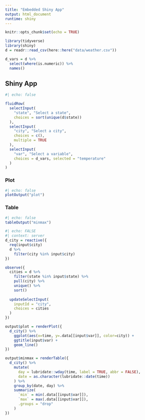 ```yaml
---
title: "Embedded Shiny App"
output: html_document
runtime: shiny
---
```


```r
knitr::opts_chunk$set(echo = TRUE)

library(tidyverse)
library(shiny)
d = readr::read_csv(here::here("data/weather.csv"))

d_vars = d %>%
  select(where(is.numeric)) %>%
  names()
```

## Shiny App

```r
#| echo: false

fluidRow(
  selectInput(
    "state", "Select a state",
    choices = sort(unique(d$state))
  ),
  selectInput(
    "city", "Select a city",
    choices = c(),
    multiple = TRUE
  ),
  selectInput(
    "var", "Select a variable",
    choices = d_vars, selected = "temperature"
  )
)
```

### Plot

```r
#| echo: false
plotOutput("plot")
```

### Table

```r
#| echo: false
tableOutput("minmax")
```


```r
#| echo: FALSE
#| context: server
d_city = reactive({
  req(input$city)
  d %>%
    filter(city %in% input$city)
})

observe({
  cities = d %>%
    filter(state %in% input$state) %>%
    pull(city) %>%
    unique() %>%
    sort()
  
  updateSelectInput(
    inputId = "city", 
    choices = cities
  )
})

output$plot = renderPlot({
  d_city() %>%
    ggplot(aes(x=time, y=.data[[input$var]], color=city)) +
    ggtitle(input$var) +
    geom_line()
})

output$minmax = renderTable({
  d_city() %>%
    mutate(
      day = lubridate::wday(time, label = TRUE, abbr = FALSE),
      date = as.character(lubridate::date(time))
    ) %>%
    group_by(date, day) %>%
    summarize(
      `min` = min(.data[[input$var]]),
      `max` = max(.data[[input$var]]),
      .groups = "drop"
    )
})
```
